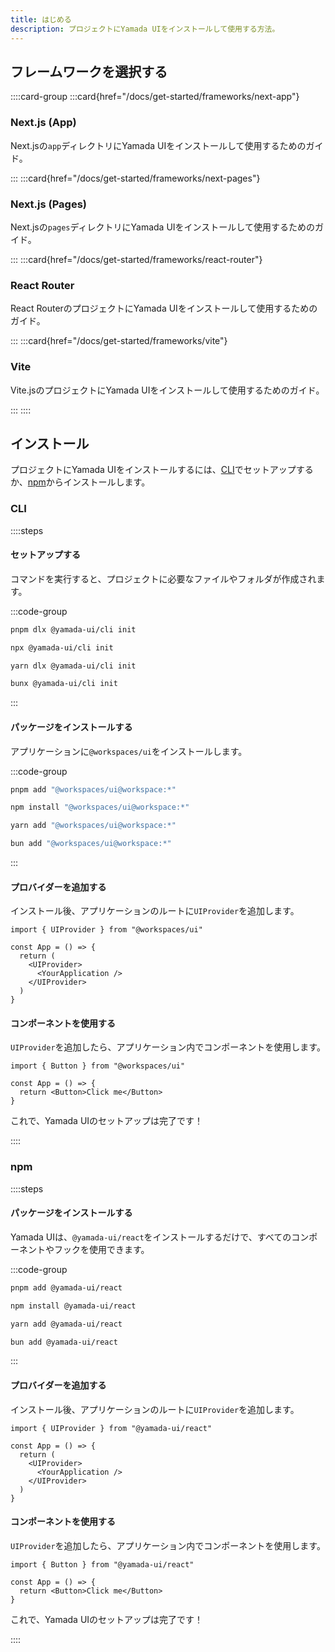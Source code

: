 ```yaml
---
title: はじめる
description: プロジェクトにYamada UIをインストールして使用する方法。
---
```


## フレームワークを選択する

::::card-group
:::card{href="/docs/get-started/frameworks/next-app"}

### Next.js (App)

Next.jsの`app`ディレクトリにYamada UIをインストールして使用するためのガイド。

:::
:::card{href="/docs/get-started/frameworks/next-pages"}

### Next.js (Pages)

Next.jsの`pages`ディレクトリにYamada UIをインストールして使用するためのガイド。

:::
:::card{href="/docs/get-started/frameworks/react-router"}

### React Router

React RouterのプロジェクトにYamada UIをインストールして使用するためのガイド。

:::
:::card{href="/docs/get-started/frameworks/vite"}

### Vite

Vite.jsのプロジェクトにYamada UIをインストールして使用するためのガイド。

:::
::::

## インストール

プロジェクトにYamada UIをインストールするには、[CLI](/docs/get-started/cli)でセットアップするか、[npm](https://www.npmjs.com)からインストールします。

### CLI

::::steps

#### セットアップする

コマンドを実行すると、プロジェクトに必要なファイルやフォルダが作成されます。

:::code-group

```bash [pnpm]
pnpm dlx @yamada-ui/cli init
```

```bash [npm]
npx @yamada-ui/cli init
```

```bash [yarn]
yarn dlx @yamada-ui/cli init
```

```bash [bun]
bunx @yamada-ui/cli init
```

:::

#### パッケージをインストールする

アプリケーションに`@workspaces/ui`をインストールします。

:::code-group

```bash [pnpm]
pnpm add "@workspaces/ui@workspace:*"
```

```bash [npm]
npm install "@workspaces/ui@workspace:*"
```

```bash [yarn]
yarn add "@workspaces/ui@workspace:*"
```

```bash [bun]
bun add "@workspaces/ui@workspace:*"
```

:::

#### プロバイダーを追加する

インストール後、アプリケーションのルートに`UIProvider`を追加します。

```tsx {1,5,7}
import { UIProvider } from "@workspaces/ui"

const App = () => {
  return (
    <UIProvider>
      <YourApplication />
    </UIProvider>
  )
}
```

#### コンポーネントを使用する

`UIProvider`を追加したら、アプリケーション内でコンポーネントを使用します。

```tsx {1,4}
import { Button } from "@workspaces/ui"

const App = () => {
  return <Button>Click me</Button>
}
```

これで、Yamada UIのセットアップは完了です！

::::

### npm

::::steps

#### パッケージをインストールする

Yamada UIは、`@yamada-ui/react`をインストールするだけで、すべてのコンポーネントやフックを使用できます。

:::code-group

```bash [pnpm]
pnpm add @yamada-ui/react
```

```bash [npm]
npm install @yamada-ui/react
```

```bash [yarn]
yarn add @yamada-ui/react
```

```bash [bun]
bun add @yamada-ui/react
```

:::

#### プロバイダーを追加する

インストール後、アプリケーションのルートに`UIProvider`を追加します。

```tsx {1,5,7}
import { UIProvider } from "@yamada-ui/react"

const App = () => {
  return (
    <UIProvider>
      <YourApplication />
    </UIProvider>
  )
}
```

#### コンポーネントを使用する

`UIProvider`を追加したら、アプリケーション内でコンポーネントを使用します。

```tsx {1,4}
import { Button } from "@yamada-ui/react"

const App = () => {
  return <Button>Click me</Button>
}
```

これで、Yamada UIのセットアップは完了です！

::::
